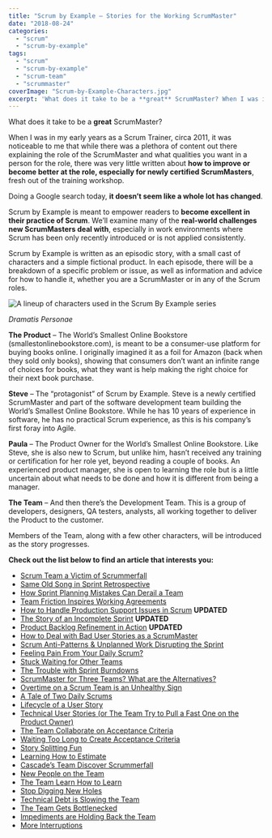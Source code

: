 ```yaml
---
title: "Scrum by Example – Stories for the Working ScrumMaster"
date: "2018-08-24"
categories: 
  - "scrum"
  - "scrum-by-example"
tags: 
  - "scrum"
  - "scrum-by-example"
  - "scrum-team"
  - "scrummaster"
coverImage: "Scrum-by-Example-Characters.jpg"
excerpt: 'What does it take to be a **great** ScrumMaster? When I was in my early years as a Scrum'
---
```


What does it take to be a **great** ScrumMaster?

When I was in my early years as a Scrum Trainer, circa 2011, it was noticeable to me that while there was a plethora of content out there explaining the role of the ScrumMaster and what qualities you want in a person for the role, there was very little written about **how to improve or become better at the role, especially for newly certified ScrumMasters**, fresh out of the training workshop.

Doing a Google search today, **it doesn’t seem like a whole lot has changed**.

Scrum by Example is meant to empower readers to **become excellent in their practice of Scrum**. We’ll examine many of the **real-world challenges new ScrumMasters deal with**, especially in work environments where Scrum has been only recently introduced or is not applied consistently.

Scrum by Example is written as an episodic story, with a small cast of characters and a simple fictional product. In each episode, there will be a breakdown of a specific problem or issue, as well as information and advice for how to handle it, whether you are a ScrumMaster or in any of the Scrum roles.

![A lineup of characters used in the Scrum By Example series](src/content/blog/scrum-by-example/images/Scrum-by-Example-Characters-1024x711.jpg)

_Dramatis Personae_

**The Product** – The World’s Smallest Online Bookstore (smallestonlinebookstore.com), is meant to be a consumer-use platform for buying books online. I originally imagined it as a foil for Amazon (back when they sold only books), showing that consumers don’t want an infinite range of choices for books, what they want is help making the right choice for their next book purchase.

**Steve** – The “protagonist” of Scrum by Example. Steve is a newly certified ScrumMaster and part of the software development team building the World’s Smallest Online Bookstore. While he has 10 years of experience in software, he has no practical Scrum experience, as this is his company’s first foray into Agile.

**Paula** – The Product Owner for the World’s Smallest Online Bookstore. Like Steve, she is also new to Scrum, but unlike him, hasn’t received any training or certification for her role yet, beyond reading a couple of books. An experienced product manager, she is open to learning the role but is a little uncertain about what needs to be done and how it is different from being a manager.

**The Team** – And then there’s the Development Team. This is a group of developers, designers, QA testers, analysts, all working together to deliver the Product to the customer.

Members of the Team, along with a few other characters, will be introduced as the story progresses.

**Check out the list below to find an article that interests you:**

- [Scrum Team a Victim of Scrummerfall](/blog/scrum-team-scrummerfall)
- [Same Old Song in Sprint Retrospective](/blog/same-old-song-in-sprint-retrospective)
- [How Sprint Planning Mistakes Can Derail a Team](/blog/how-sprint-planning-mistakes-can-derail-a-team)
- [Team Friction Inspires Working Agreements](/blog/team-friction-inspires-working-agreements)
- [How to Handle Production Support Issues in Scrum](/blog/scrum-production-support) **UPDATED**
- [The Story of an Incomplete Sprint](/blog/scrum-by-example-the-story-of-an-incomplete-sprint) **UPDATED**
- [Product Backlog Refinement in Action](/blog/scrum-product-backlog-refinement) **UPDATED**
- [How to Deal with Bad User Stories as a ScrumMaster](/blog/deal-with-bad-scrum-user-stories-as-a-scrummaster)
- [Scrum Anti-Patterns & Unplanned Work Disrupting the Sprint](/blog/scrum-by-example-scrum-anti-patterns-unplanned-work-disrupting-the-sprint)
- [Feeling Pain From Your Daily Scrum?](/blog/daily-scrum-pain)
- [Stuck Waiting for Other Teams](/blog/scrummaster-tales-stuck-waiting-for-other-teams)
- [The Trouble with Sprint Burndowns](/blog/scrummaster-tales-the-trouble-with-sprint-burndowns)
- [ScrumMaster for Three Teams? What are the Alternatives?](/blog/scrummaster-for-three-teams-what-are-the-alternatives)
- [Overtime on a Scrum Team is an Unhealthy Sign](/blog/scrummaster-tales-overtime-on-a-scrum-team-is-an-unhealthy-sign)
- [A Tale of Two Daily Scrums](/blog/a-tale-of-two-daily-scrums)
- [Lifecycle of a User Story](/blog/lifecycle-of-a-user-story)
- [Technical User Stories (or The Team Try to Pull a Fast One on the Product Owner)](/blog/scrummaster-tales-technical-user-stories-team-pull-fast-product-owner)
- [The Team Collaborate on Acceptance Criteria](/blog/scrummaster-tales-team-collaborate-acceptance-criteria)
- [Waiting Too Long to Create Acceptance Criteria](/blog/creating-acceptance-criteria-waiting-too-long)
- [Story Splitting Fun](/blog/scrummaster-tales-story-splitting-fun)
- [Learning How to Estimate](/blog/scrummaster-tales-learning-how-to-estimate)
- [Cascade’s Team Discover Scrummerfall](/blog/scrummaster-tales-cascades-team-discover-scrummerfall)
- [New People on the Team](/blog/scrummaster-tales-new-people-on-the-team)
- [The Team Learn How to Learn](/blog/scrummaster-tales-the-team-learn-how-to-learn)
- [Stop Digging New Holes](/blog/scrummaster-tales-stop-digging-new-holes)
- [Technical Debt is Slowing the Team](/blog/scrummaster-tales-technical-debt-is-slowing-the-team)
- [The Team Gets Bottlenecked](/blog/scrummaster-tales-the-team-gets-bottlenecked)
- [Impediments are Holding Back the Team](/blog/scrummaster-tales-impediments-are-holding-back-the-team)
- [More Interruptions](/blog/scrum-master-tales-more-interruptions)
